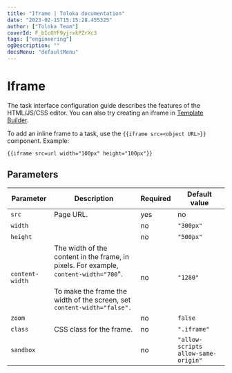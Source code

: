```yaml
---
title: "Iframe | Toloka documentation"
date: "2023-02-15T15:15:28.455325"
author: ["Toloka Team"]
coverId: F_bIcOYF9yjrxkPZrXc3
tags: ["engineering"]
ogDescription: ""
docsMenu: "defaultMenu"
---
```



# Iframe

<Note mode="note" title="Note">

The task interface configuration guide describes the features of the HTML/JS/CSS editor. You can also try creating an iframe in [Template Builder](/docs/template-builder/reference/view.iframe).

</Note>

To add an inline frame to a task, use the `{{iframe src=<object URL>}}` component. Example:

```plaintext
{{iframe src=url width="100px" height="100px"}}
```

## Parameters

**Parameter**|**Description**|**Required**|**Default value**
----- | ----- | ----- | -----
`src`| Page URL. | yes | no
`width`| <IframeTable1/>| no | `"300px"`
`height`| <IframeTable2/>| no | `"500px"`
`content-width`| The width of the content in the frame, in pixels. For example, `content-width="700`".<br/><br/>To make the frame the width of the screen, set `content-width="false".` | no | `"1280"`
`zoom`| <IframeTable3/>| no | `false`
`class`| CSS class for the frame. | no | `".iframe"`
`sandbox`| <IframeTable4/>| no | `"allow-scripts allow-same-origin"`

<ContactGuideSupport/>
